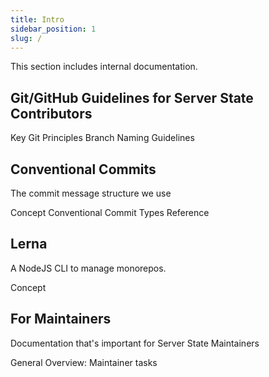 ```yaml
---
title: Intro
sidebar_position: 1
slug: /
---
```



This section includes internal documentation.

## Git/GitHub Guidelines for Server State Contributors

<Grid>
	<Reference to="./references/key-git-principles">Key Git Principles</Reference>
	<Reference to="./references/branch-names">Branch Naming Guidelines</Reference>
</Grid>

## Conventional Commits

The commit message structure we use

<Grid>
	<Reference to="./concepts/conventional-commits">Concept</Reference>
	<Reference to="./references/conventional-commit-types">
		Conventional Commit Types Reference
	</Reference>
</Grid>

## Lerna

A NodeJS CLI to manage monorepos.

<Grid>
	<Reference to="./concepts/lerna">Concept</Reference>
</Grid>

## For Maintainers

Documentation that's important for Server State Maintainers

<Grid>
	<Reference to="./references/maintainers-tasks.mdx">
		General Overview: Maintainer tasks
	</Reference>
</Grid>

